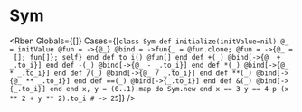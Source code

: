 # Sym


<Rben Globals={[]} Cases={[`
class Sym
    def initialize(initValue=nil)
        @_ = initValue
        @fun = ->{@_}
        @bind = ->fun{_ = @fun.clone; @fun = ->{@_ = _[]; fun[]}; self}
    end
    def to_i() @fun[] end
    def +(_) @bind[->{@_ + _.to_i}] end
    def -(_) @bind[->{@_ - _.to_i}] end
    def *(_) @bind[->{@_ * _.to_i}] end
    def /(_) @bind[->{@_ / _.to_i}] end
    def **(_) @bind[->{@_ ** _.to_i}] end
    def ==(_) @bind[->{_.to_i}] end
    def &(_) @bind[->{_.to_i}] end
end
x, y = (0..1).map do Sym.new end
x == 3
y == 4
p (x ** 2 + y ** 2).to_i # -> 25
`]}
/>
